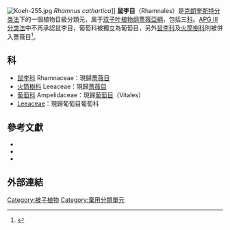 [[File:Koeh-255.jpg|thumb]] ''Rhamnus cathartica'']]
'''鼠李目'''（Rhamnales）是[[克朗奎斯特分类法|克朗奎斯特分类法]]下的一個植物目級分類元，属于[[双子叶植物纲|双子叶植物纲]][[薔薇亞綱|薔薇亞綱]]，包括三[[科|科]]。[[被子植物APG_III分类法|APG III分类法]]中不再承認鼠李目，葡萄科被獨立為葡萄目，另外[[鼠李科|鼠李科]]及[[火筒樹科|火筒樹科]]則被併入薔薇目<ref name="apgiii">{{Citation |last=Angiosperm Phylogeny Group |year=2009 |title=An update of the Angiosperm Phylogeny Group classification for the orders and families of flowering plants: APG III |journal=Botanical Journal of the Linnean Society |volume=161 |issue=2 |pages=105–121 |url=http://www3.interscience.wiley.com/journal/122630309/abstract |accessdate=2010-12-10 |doi=10.1111/j.1095-8339.2009.00996.x |archive-url=https://wayback.archive-it.org/all/20170525104318/http://onlinelibrary.wiley.com/doi/10.1111/j.1095-8339.2009.00996.x/abstract |archive-date=2017-05-25 |dead-url=yes }}</ref>。

==科==
*[[鼠李科|鼠李科]] Rhamnaceae：現歸[[薔薇目|薔薇目]]
*[[火筒樹科|火筒樹科]] Leeaceae：現歸[[薔薇目|薔薇目]]
*[[葡萄科|葡萄科]] Ampelidaceae：現歸[[葡萄目|葡萄目]]（Vitales）
* [[Leea|Leea]]ceae：現歸葡萄目葡萄科

==參考文獻==
{{Reflist}}
*{{cite book
 | last = Lindley
 | first = John
 | authorlink = John Lindley
 | title = A Systematic View of the Organisation, Natural Affinities, and Geographical Distribution,of the Whole Vegetable Kingdom; Together With the Uses of the Most Important Species in Medicine,the Arts, and Rural or Domestic Economy 
 | url = https://books.google.com/books?id=IicEAAAAQAAJ
 | accessdate = 2008-06-11
 | year = 1836
 | publisher = Longman, Rees, Orme, Brown, Green and Longman
 | chapter = Alliance III Rhamnales
 | chapterurl = https://books.google.com/books?id=IicEAAAAQAAJ&pg=PA107&lpg=PA107
 }}
*{{cite web
 | url = http://plants.usda.gov/java/ClassificationServlet?source=display&classid=Rhamnales
 | title =  Classification for Kingdom  Plantae Down to Order Rhamnales 
 | accessdate = 2008-06-11
 | author = Natural Resources Conservation Service (NRCS)
 | authorlink = Natural Resources Conservation Service 
 | work = The PLANTS Database
 | publisher = [[美国农业部|United States Department of Agriculture]] 
}}
*{{ITIS |id=28444 |taxon=Rhamnales |accessdate=11 June 2008}}

==外部連結==
{{commonscat-inline}}

[[Category:被子植物|Category:被子植物]]
[[Category:棄用分類單元|Category:棄用分類單元]]